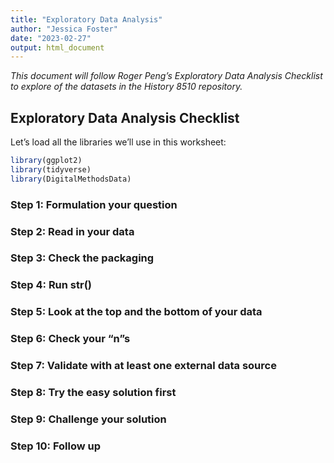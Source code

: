 ```yaml
---
title: "Exploratory Data Analysis"
author: "Jessica Foster"
date: "2023-02-27"
output: html_document
---
```


_This document will follow Roger Peng's Exploratory Data Analysis Checklist to explore of the datasets in the History 8510 repository._

## Exploratory Data Analysis Checklist

Let's load all the libraries we'll use in this worksheet: 
```r
library(ggplot2) 
library(tidyverse)
library(DigitalMethodsData)
```

### Step 1: Formulation your question

### Step 2: Read in your data

### Step 3: Check the packaging

### Step 4: Run str()

### Step 5: Look at the top and the bottom of your data

### Step 6: Check your "n"s

### Step 7: Validate with at least one external data source

### Step 8: Try the easy solution first

### Step 9: Challenge your solution

### Step 10: Follow up
